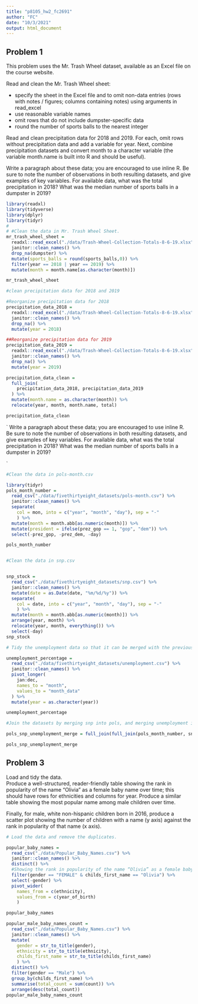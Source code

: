 ```yaml
---
title: "p8105_hw2_fc2691"
author: "FC"
date: "10/3/2021"
output: html_document
---
```


## Problem 1  

This problem uses the Mr. Trash Wheel dataset, available as an Excel file on the course website.  

Read and clean the Mr. Trash Wheel sheet:

- specify the sheet in the Excel file and to omit non-data entries (rows with notes / figures; columns containing notes) using arguments in read_excel
- use reasonable variable names
- omit rows that do not include dumpster-specific data
- round the number of sports balls to the nearest integer  

Read and clean precipitation data for 2018 and 2019. For each, omit rows without precipitation data and add a variable for year. Next, combine precipitation datasets and convert month to a character variable (the variable month.name is built into R and should be useful).

Write a paragraph about these data; you are encouraged to use inline R. Be sure to note the number of observations in both resulting datasets, and give examples of key variables. For available data, what was the total precipitation in 2018? What was the median number of sports balls in a dumpster in 2019?

```r
library(readxl)
library(tidyverse)
library(dplyr)
library(tidyr)
# 
# #Clean the data in Mr. Trash Wheel Sheet. 
mr_trash_wheel_sheet =
  readxl::read_excel("./data/Trash-Wheel-Collection-Totals-8-6-19.xlsx", range = "A2:N408") %>%
  janitor::clean_names() %>%
  drop_na(dumpster) %>% 
  mutate(sports_balls = round(sports_balls,0)) %>% 
  filter(year == 2018 | year == 2019) %>% 
  mutate(month = month.name[as.character(month)])

mr_trash_wheel_sheet

#clean precipitation data for 2018 and 2019

#Reorganize precipitation data for 2018
precipitation_data_2018 = 
  readxl::read_excel("./data/Trash-Wheel-Collection-Totals-8-6-19.xlsx", sheet = "2018 Precipitation", range = "A2:B15") %>% 
  janitor::clean_names() %>%
  drop_na() %>% 
  mutate(year = 2018)

##Reorganize precipitation data for 2019
precipitation_data_2019 = 
  readxl::read_excel("./data/Trash-Wheel-Collection-Totals-8-6-19.xlsx", sheet = "2019 Precipitation", range = "A2:B15") %>% 
  janitor::clean_names() %>%
  drop_na() %>% 
  mutate(year = 2019)

precipitation_data_clean = 
  full_join(
    precipitation_data_2018, precipitation_data_2019
  ) %>% 
  mutate(month.name = as.character(month)) %>% 
  relocate(year, month, month.name, total)

precipitation_data_clean
```
`
Write a paragraph about these data; you are encouraged to use inline R. Be sure to note the number of observations in both resulting datasets, and give examples of key variables. For available data, what was the total precipitation in 2018? What was the median number of sports balls in a dumpster in 2019?

`
```r
#Clean the data in pols-month.csv

library(tidyr)
pols_month_number = 
  read_csv("./data/fivethirtyeight_datasets/pols-month.csv") %>% 
  janitor::clean_names() %>% 
  separate(
    col = mon, into = c("year", "month", "day"), sep = "-"
    ) %>% 
  mutate(month = month.abb[as.numeric(month)]) %>%
  mutate(president = ifelse(prez_gop == 1, "gop", "dem")) %>% 
  select(-prez_gop, -prez_dem, -day)

pols_month_number


#Clean the data in snp.csv


snp_stock =
  read_csv("./data/fivethirtyeight_datasets/snp.csv") %>%
  janitor::clean_names() %>% 
  mutate(date = as.Date(date, "%m/%d/%y")) %>% 
  separate(
    col = date, into = c("year", "month", "day"), sep = "-"
    ) %>%
  mutate(month = month.abb[as.numeric(month)]) %>%
  arrange(year, month) %>%
  relocate(year, month, everything()) %>%
  select(-day)
snp_stock

# Tidy the unemployment data so that it can be merged with the previous datasets.

unemployment_percentage =
  read_csv("./data/fivethirtyeight_datasets/unemployment.csv") %>%
  janitor::clean_names() %>% 
  pivot_longer(
    jan:dec, 
    names_to = "month", 
    values_to = "month_data"
  ) %>% 
  mutate(year = as.character(year))

unemployment_percentage

#Join the datasets by merging snp into pols, and merging unemployment into the result.

pols_snp_unemployment_merge = full_join(full_join(pols_month_number, snp_stock), unemployment_percentage)

pols_snp_unemployment_merge
```

## Problem 3  

Load and tidy the data.   
Produce a well-structured, reader-friendly table showing the rank in popularity of the name “Olivia” as a female baby name over time; this should have rows for ethnicities and columns for year. Produce a similar table showing the most popular name among male children over time.

Finally, for male, white non-hispanic children born in 2016, produce a scatter plot showing the number of children with a name (y axis) against the rank in popularity of that name (x axis).
```r
# Load the data and remove the duplicates. 

popular_baby_names =
  read_csv("./data/Popular_Baby_Names.csv") %>%
  janitor::clean_names() %>% 
  distinct() %>% 
  #Showing the rank in popularity of the name “Olivia” as a female baby name over time
  filter(gender == "FEMALE" & childs_first_name == "Olivia") %>%
  select(-gender) %>%
  pivot_wider(
    names_from = c(ethnicity),
    values_from = c(year_of_birth)
    )

popular_baby_names

popular_male_baby_names_count =
  read_csv("./data/Popular_Baby_Names.csv") %>%
  janitor::clean_names() %>% 
  mutate(
    gender = str_to_title(gender), 
    ethnicity = str_to_title(ethnicity), 
    childs_first_name = str_to_title(childs_first_name)
    ) %>% 
  distinct() %>% 
  filter(gender == "Male") %>% 
  group_by(childs_first_name) %>%
  summarise(total_count = sum(count)) %>% 
  arrange(desc(total_count))
popular_male_baby_names_count
```



